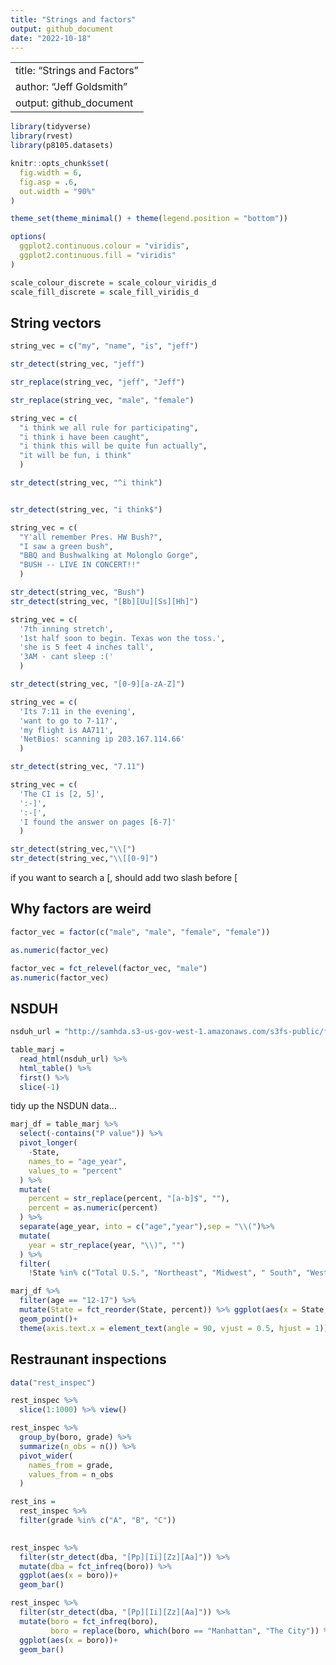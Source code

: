 ```yaml
---
title: "Strings and factors"
output: github_document
date: "2022-10-18"
---
```

---
title: "Strings and Factors"
author: "Jeff Goldsmith"
output: github_document
---

```r
library(tidyverse)
library(rvest)
library(p8105.datasets)

knitr::opts_chunk$set(
  fig.width = 6,
  fig.asp = .6,
  out.width = "90%"
)

theme_set(theme_minimal() + theme(legend.position = "bottom"))

options(
  ggplot2.continuous.colour = "viridis",
  ggplot2.continuous.fill = "viridis"
)

scale_colour_discrete = scale_colour_viridis_d
scale_fill_discrete = scale_fill_viridis_d
```


## String vectors


```r
string_vec = c("my", "name", "is", "jeff")

str_detect(string_vec, "jeff")

str_replace(string_vec, "jeff", "Jeff")

str_replace(string_vec, "male", "female")
```

```r
string_vec = c(
  "i think we all rule for participating",
  "i think i have been caught",
  "i think this will be quite fun actually",
  "it will be fun, i think"
  )

str_detect(string_vec, "^i think")


str_detect(string_vec, "i think$")
```


```r
string_vec = c(
  "Y'all remember Pres. HW Bush?",
  "I saw a green bush",
  "BBQ and Bushwalking at Molonglo Gorge",
  "BUSH -- LIVE IN CONCERT!!"
  )

str_detect(string_vec, "Bush")
str_detect(string_vec, "[Bb][Uu][Ss][Hh]")

```


```r
string_vec = c(
  '7th inning stretch',
  '1st half soon to begin. Texas won the toss.',
  'she is 5 feet 4 inches tall',
  '3AM - cant sleep :('
  )

str_detect(string_vec, "[0-9][a-zA-Z]")
```


```r
string_vec = c(
  'Its 7:11 in the evening',
  'want to go to 7-11?',
  'my flight is AA711',
  'NetBios: scanning ip 203.167.114.66'
  )

str_detect(string_vec, "7.11")
```


```r
string_vec = c(
  'The CI is [2, 5]',
  ':-]',
  ':-[',
  'I found the answer on pages [6-7]'
  )

str_detect(string_vec,"\\[")
str_detect(string_vec,"\\[[0-9]")
```

if you want to search a [, should add two slash before [

## Why factors are weird

```r
factor_vec = factor(c("male", "male", "female", "female"))

as.numeric(factor_vec)

factor_vec = fct_relevel(factor_vec, "male")
as.numeric(factor_vec)

```


## NSDUH

```r
nsduh_url = "http://samhda.s3-us-gov-west-1.amazonaws.com/s3fs-public/field-uploads/2k15StateFiles/NSDUHsaeShortTermCHG2015.htm"

table_marj = 
  read_html(nsduh_url) %>% 
  html_table() %>% 
  first() %>% 
  slice(-1)
```

tidy up the NSDUN data...

```r
marj_df = table_marj %>% 
  select(-contains("P value")) %>% 
  pivot_longer(
    -State,
    names_to = "age_year", 
    values_to = "percent"
  ) %>% 
  mutate(
    percent = str_replace(percent, "[a-b]$", ""),
    percent = as.numeric(percent)
  ) %>% 
  separate(age_year, into = c("age","year"),sep = "\\(")%>% 
  mutate(
    year = str_replace(year, "\\)", "")
  ) %>% 
  filter(
    !State %in% c("Total U.S.", "Northeast", "Midwest", " South", "West", "District of Columbia"))
```

```r
marj_df %>% 
  filter(age == "12-17") %>% 
  mutate(State = fct_reorder(State, percent)) %>% ggplot(aes(x = State, y = percent, color = year))+
  geom_point()+
  theme(axis.text.x = element_text(angle = 90, vjust = 0.5, hjust = 1))

```

## Restraunant inspections
```r
data("rest_inspec")
```

```r
rest_inspec %>% 
  slice(1:1000) %>% view()
```

```r
rest_inspec %>% 
  group_by(boro, grade) %>% 
  summarize(n_obs = n()) %>% 
  pivot_wider(
    names_from = grade,
    values_from = n_obs
  )
```

```r
rest_ins =
  rest_inspec %>% 
  filter(grade %in% c("A", "B", "C"))
  
```


```r
rest_inspec %>% 
  filter(str_detect(dba, "[Pp][Ii][Zz][Aa]")) %>%
  mutate(dba = fct_infreq(boro)) %>% 
  ggplot(aes(x = boro))+
  geom_bar()
```

```r
rest_inspec %>% 
  filter(str_detect(dba, "[Pp][Ii][Zz][Aa]")) %>%
  mutate(boro = fct_infreq(boro),
         boro = replace(boro, which(boro == "Manhattan", "The City")) %>% 
  ggplot(aes(x = boro))+
  geom_bar()
```

